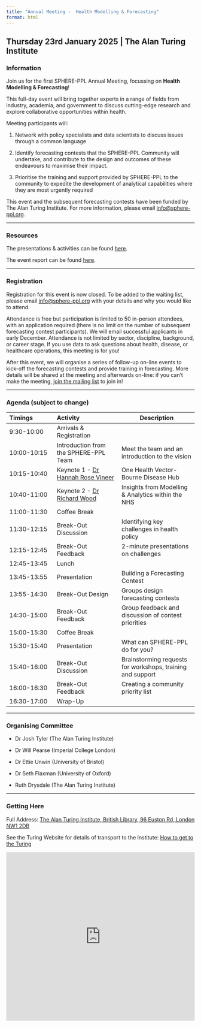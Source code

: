 ```yaml
---
title: "Annual Meeting -  Health Modelling & Forecasting"
format: html
---
```


## **Thursday 23rd January 2025** \| **The Alan Turing Institute**

### Information

Join us for the first SPHERE-PPL Annual Meeting, focussing on **Health Modelling & Forecasting**!

This full-day event will bring together experts in a range of fields from industry, academia, and government to discuss cutting-edge research and explore collaborative opportunities within health.

Meeting participants will:

1.  Network with policy specialists and data scientists to discuss issues through a common language

2.  Identify forecasting contests that the SPHERE-PPL Community will undertake, and contribute to the design and outcomes of these endeavours to maximise their impact.

3.  Prioritise the training and support provided by SPHERE-PPL to the community to expedite the development of analytical capabilities where they are most urgently required

This event and the subsequent forecasting contests have been funded by The Alan Turing Institute. For more information, please email [info\@sphere-ppl.org](mailto:info@sphere-ppl.org).




------------------------------------------------------------------------

### Resources {#sec-resources}

The presentations & activities can be found [here](https://sphere-ppl.org/Annual-Meeting-Jan25/).

The event report can be found [here](SPHERE-PPL Health Event Report.pdf).

------------------------------------------------------------------------

### Registration {#sec-reg}

Registration for this event is now closed. To be added to the waiting list, please email [info\@sphere-ppl.org](mailto:info@sphere-ppl.org) with your details and why you would like to attend.

Attendance is free but participation is limited to 50 in-person attendees, with an application required (there is no limit on the number of subsequent forecasting contest participants). We will email successful applicants in early December. Attendance is not limited by sector, discipline, background, or career stage. If you use data to ask questions about health, disease, or healthcare operations, this meeting is for you!

After this event, we will organise a series of follow-up on-line events to kick-off the forecasting contests and provide training in forecasting. More details will be shared at the meeting and afterwards on-line: if you can't make the meeting, [join the mailing list](https://sphere-ppl.org/pages/get_involved.html) to join in!

------------------------------------------------------------------------

### Agenda (subject to change) {#sec-agenda}

::: {#target-container style="font-size: 0.8em;"}
| Timings | Activity | Description |
|:-----------------|:------------------------|-----------------------------|
| 9:30-10:00 | Arrivals & Registration |  |
| 10:00-10:15 | Introduction from the SPHERE-PPL Team | Meet the team and an introduction to the vision |
| 10:15-10:40 | Keynote 1 - [Dr Hannah Rose Vineer](https://www.liverpool.ac.uk/people/hannah-vineer) | One Health Vector-Bourne Disease Hub |
| 10:40-11:00 | Keynote 2 - [Dr Richard Wood](https://www.linkedin.com/in/richard-wood-aa647188/) | Insights from Modelling & Analytics within the NHS |
| 11:00-11:30 | Coffee Break |  |
| 11:30-12:15 | Break-Out Discussion | Identifying key challenges in health policy |
| 12:15-12:45 | Break-Out Feedback | 2-minute presentations on challenges |
| 12:45-13:45 | Lunch |  |
| 13:45-13:55 | Presentation | Building a Forecasting Contest |
| 13:55-14:30 | Break-Out Design | Groups design forecasting contests |
| 14:30-15:00 | Break-Out Feedback | Group feedback and discussion of contest priorities |
| 15:00-15:30 | Coffee Break |  |
| 15:30-15:40 | Presentation | What can SPHERE-PPL do for you? |
| 15:40-16:00 | Break-Out Discussion | Brainstorming requests for workshops, training and support |
| 16:00-16:30 | Break-Out Feedback | Creating a community priority list |
| 16:30-17:00 | Wrap-Up |  |
:::

------------------------------------------------------------------------

### Organising Committee

-   Dr Josh Tyler (The Alan Turing Institute)

-   Dr Will Pearse (Imperial College London)

-   Dr Ettie Unwin (University of Bristol)

-   Dr Seth Flaxman (University of Oxford)

-   Ruth Drysdale (The Alan Turing Institute)

------------------------------------------------------------------------

### Getting Here

Full Address: [The Alan Turing Institute, British Library, 96 Euston Rd, London NW1 2DB](https://www.google.com/maps/dir//The+Alan+Turing+Institute,+British+Library,+96+Euston+Road,+London+NW1+2DB,+UK/@51.5293496,-0.1275516,15z/data=!4m8!4m7!1m0!1m5!1m1!1s0x48761b3b76b07c15:0xa6f7b8acf648fffd!2m2!1d-0.1275068!2d51.5293052?entry=ttu&g_ep=EgoyMDI0MTAwOS4wIKXMDSoASAFQAw%3D%3D)

See the Turing Website for details of transport to the Institute: [How to get to the Turing](https://www.turing.ac.uk/contact-us/how-get-alan-turing-institute)

<iframe src="https://www.google.com/maps/embed?pb=!1m14!1m8!1m3!1d4964.232238591681!2d-0.127273!3d51.52943!3m2!1i1024!2i768!4f13.1!3m3!1m2!1s0x48761b3b76b07c15%3A0xa6f7b8acf648fffd!2sThe%20Alan%20Turing%20Institute!5e0!3m2!1sen!2sus!4v1728983699168!5m2!1sen!2sus" width="100%" height="450" style="border:0;" allowfullscreen loading="lazy" referrerpolicy="no-referrer-when-downgrade">

</iframe>
